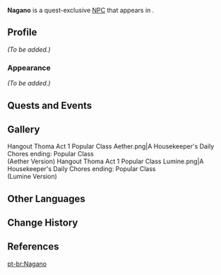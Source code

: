 {{Meta
<!-- Remove this template after adding the missing info -->
|missing_NPC_profile  = yes
}}
{{Character Infobox
|image            = NPC Nagano.png
|voiceEN          = [[imdb:nm1042068|Jon Allen]]<ref name="Jon Allen">Twitter: [https://twitter.com/kingjonallen/status/1453473475029463041 EN VA Self Announcement]</ref>
|voiceCN          = 
|voiceJP          = 
|voiceKR          = 
|region           = Inazuma
|location         = Inazuma
|affiliation      = 
|title            = 
|type             = Quest NPC
}}
'''Nagano''' is a quest-exclusive [[NPC]] that appears in {{Quest|Start Spreadin' the News}}.
<!--
==Location==
<gallery>
NPC Location Nagano.png|Nagano's location
NPC Location Nagano Context.png|Additional context
</gallery>
-->
==Profile==
<!-- detailed story/lore information goes here -->
''(To be added.)''

===Appearance===
''(To be added.)''

== Quests and Events==
{{Quests and Events}}

==Gallery==
<gallery>
Hangout Thoma Act 1 Popular Class Aether.png|A Housekeeper's Daily Chores ending: Popular Class<br>(Aether Version)
Hangout Thoma Act 1 Popular Class Lumine.png|A Housekeeper's Daily Chores ending: Popular Class<br>(Lumine Version)
</gallery>

==Other Languages==
{{Other Languages
|default_hidden = 1
|en      = Nagano
|zhs     = 永野
|zhs_rm  = Yǒngyě
|zht     = 永野
|zht_rm  = Yǒngyě
|ja      = 永野
|ja_rm   = Nagano
|ko      = 나가노
|es      = Nagano
|fr      = Nagano
|ru      = Нагано
|th      = Nagano
|vi      = Nagano
|de      = Nagano
|id      = Nagano
|pt      = Nagano
|tr      = Nagano
|it      = Nagano
}}

==Change History==
{{Change History|2.2}}

==References==
{{Reflist}}

[[pt-br:Nagano]]